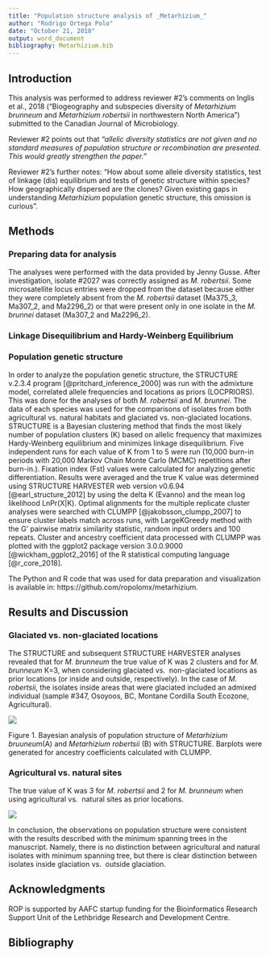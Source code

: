 ```yaml
---
title: "Population structure analysis of _Metarhizium_"
author: "Rodrigo Ortega Polo"
date: "October 21, 2018"
output: word_document
bibliography: Metarhizium.bib
---
```


## Introduction

This analysis was performed to address reviewer #2's comments on
Inglis et al., 2018 ("Biogeography and subspecies diversity of 
_Metarhizium brunneum_ and _Metarhizium robertsii_ in northwestern 
North America") submitted to the Canadian Journal of Microbiology.

Reviewer #2 points out that _"allelic diversity statistics are not given and no standard
measures of population structure or recombination are presented. This would greatly strengthen the paper."_

Reviewer #2's further notes: "How about some allele diversity statistics, test of linkage (dis) equilibrium and
tests of genetic structure within species? How geographically dispersed are the clones? Given existing gaps in
understanding _Metarhizium_ population genetic structure, this omission is curious".

## Methods

### Preparing data for analysis

The analyses were performed with the data provided by Jenny Gusse. After investigation,
isolate #2027 was correctly assigned as _M. robertsii_. Some microsatellite locus entries 
were dropped from the dataset because either they were completely absent from the _M. robertsii_ 
dataset (Ma375_3, Ma307_2, and Ma2296_2) or that were present only in one isolate in the _M. brunnei_ 
dataset (Ma307_2 and Ma2296_2).

### Linkage Disequilibrium and Hardy-Weinberg Equilibrium

### Population genetic structure

In order to analyze the population genetic structure, the STRUCTURE v.2.3.4 program 
[@pritchard_inference_2000] was run with the admixture model, 
correlated allele frequencies and locations as priors (LOCPRIORS). This was done for 
the analyses of both _M. robertsii_ and _M. brunnei_. The data of each species was used for the comparisons 
of isolates from both agricultural vs. natural habitats and glaciated vs. non-glaciated locations. 
STRUCTURE is a Bayesian clustering method that finds the most likely number of population 
clusters (K) based on allelic frequency that maximizes Hardy-Weinberg equilibrium and minimizes linkage disequilibrium.
Five independent runs for each value of K from 1 to 5 were 
run (10,000 burn-in periods with 20,000 Markov Chain Monte Carlo (MCMC) repetitions after 
burn-in.). Fixation index (Fst) values were calculated for analyzing genetic differentiation. 
Results were averaged and the true K value was determined using STRUCTURE HARVESTER web version 
v0.6.94 [@earl_structure_2012] by using the delta K (Evanno) and the mean log likelihood LnPr(X|K).
Optimal alignments for the multiple replicate cluster analyses were searched with 
CLUMPP [@jakobsson_clumpp_2007] to ensure cluster labels match across runs, with LargeKGreedy method
with the G' pairwise matrix similarity statistic, random input orders and 100 repeats. 
Cluster and ancestry coefficient data processed with CLUMPP was plotted with the ggplot2 package 
version 3.0.0.9000 [@wickham_ggplot2_2016] of the R statistical computing language [@r_core_2018].

The Python and R code that was used for data preparation and visualization is available 
in: https://github.com/ropolomx/metarhizium. 

## Results and Discussion

### Glaciated vs. non-glaciated locations

The STRUCTURE and subsequent STRUCTURE HARVESTER analyses revealed that for 
_M. brunneum_ the true value of K was 2 clusters and for _M. brunneum_ K=3, when considering glaciated vs. 
non-glaciated locations as prior locations (or inside and outside, respectively). 
In the case of _M. robertsii_, the isolates inside areas 
that were glaciated included an admixed individual (sample #347, Osoyoos, BC, 
Montane Cordilla South Ecozone, Agricultural). 



![](../glaciation_structure.png)

Figure 1. Bayesian analysis of population structure of _Metarhizium bruuneum_(A) and _Metarhizium
robertsii_ (B) with STRUCTURE. Barplots were generated for ancestry coefficients calculated with CLUMPP.

### Agricultural vs. natural sites

The true value of K was 3 for _M. robertsii_ and 2 for _M. brunneum_ when using agricultural vs. 
natural sites as prior locations. 

![](../habitat_structure.png)

In conclusion, the observations on population structure were 
consistent with the results described with the minimum spanning trees 
in the manuscript. Namely, there is no distinction between 
agricultural and natural isolates with minimum spanning tree, but 
there is clear distinction between isolates inside glaciation vs. 
outside glaciation.

## Acknowledgments

ROP is supported by AAFC startup funding for the Bioinformatics Research Support Unit 
of the Lethbridge Research and Development Centre.

## Bibliography


